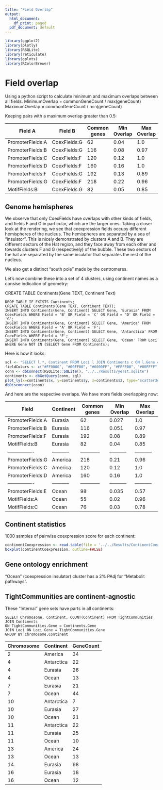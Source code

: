 ```yaml
---
title: "Field Overlap"
output:
  html_document:
    df_print: paged
  pdf_document: default
---
```


```r
library(ggplot2)
library(plotly)
library(RSQLite)
library(reticulate)
library(gplots)
library(RColorBrewer)
```

# Field overlap

Using a python script to calculate minimum and maximum overlaps between all fields.
MinimumOverlap = commonGeneCount / max(geneCount)
MaximumOverlap = commonGeneCount / min(geneCount)

Keeping pairs with a maximum overlap greater than 0.5:


|Field A           |Field B       |Common genes|Min Overlap   |Max Overlap   |
|------------------|--------------|------------|--------------|--------------|
|PromoterFields:A  |CoexFields:G  |62          |0.04          |1.0           |
|PromoterFields:B  |CoexFields:G  |116         |0.08          |0.97          |
|PromoterFields:C  |CoexFields:F  |120         |0.12          |1.0           |
|PromoterFields:D  |CoexFields:F  |160         |0.16          |1.0           |
|PromoterFields:F  |CoexFields:G  |192         |0.13          |0.89          |
|PromoterFields:G  |CoexFields:F  |218         |0.22          |0.96          |
|MotifFields:B     |CoexFields:G  |82          |0.05          |0.85          |

## Genome hemispheres

We observe that only CoexFields have overlaps with other kinds of fields, and fields F and G in particular, which are the larger ones.
Taking a closer look at the rendering, we see that coexpression fields occupy different hemispheres of the nucleus.
The hemispheres are separated by a sea of "insulator".
This is nicely demonstrated by clusters A and B. They are different sectors of the Hat region, and they face away from each other and towards clusters F and G (respectively) of the bubble.
These two sectors of the hat are separated by the same insulator that separates the rest of the nucleus.

We also get a distinct "south pole" made by the centromeres.

Let's now combine these into a set of 4 clusters, using continent names as a consise indication of geometry:

CREATE TABLE Continents(Gene TEXT, Continent Text)

```
DROP TABLE IF EXISTS Continents;
CREATE TABLE Continents(Gene TEXT, Continent TEXT);
INSERT INTO Continents(Gene, Continent) SELECT Gene, 'Eurasia' FROM CoexFields WHERE Field = 'B' OR Field = 'C' OR Field = 'D' OR Field = 'G';
INSERT INTO Continents(Gene, Continent) SELECT Gene, 'America' FROM CoexFields WHERE Field = 'A' OR Field = 'F';
INSERT INTO Continents(Gene, Continent) SELECT Gene, 'Antarctica' FROM CoexFields WHERE Field = 'E';
INSERT INTO Continents(Gene, Continent) SELECT Gene, 'Ocean' FROM Loci WHERE Gene NOT IN (SELECT Gene FROM Continents);
```
Here is how it looks:

```r
sql <- "SELECT l.*, Continent FROM Loci l JOIN Continents c ON l.Gene = c.Gene"
fieldColors <- c("#FF0000", "#00FF00", "#0000FF", "#FFFF00", "#00FFFF", "#4488AA", "#FF00FF", "#000000")
conn <- dbConnect(RSQLite::SQLite(), "../../Results/yeast.sqlite")
continents <- dbGetQuery(conn, sql)
plot_ly(x=continents$x, y=continents$y, z=continents$z, type="scatter3d", mode="markers", text=continents$Gene, color=continents$Continent, colors=fieldColors)
dbDisconnect(conn)
```

And here are the respective overlaps. We have more fields overlapping now:

|Field           |Continent  |Common genes|Min Overlap|Max Overlap|
|----------------|-----------|------------|-----------|-----------|
|PromoterFields:A|Eurasia    |62          |0.027      |1.0        |
|PromoterFields:B|Eurasia    |116         |0.051      |0.97       |
|PromoterFields:F|Eurasia    |192         |0.08       |0.89       |
|MotifFields:B   |Eurasia    |82          |0.04       |0.85       |
|----------------|-----------|------------|-----------|-----------|
|PromoterFields:G|America    |218         |0.21       |0.96       |
|PromoterFields:C|America    |120         |0.12       |1.0        |
|PromoterFields:D|America    |160         |0.16       |1.0        |
|----------------|-----------|------------|-----------|-----------|
|PromoterFields:E|Ocean      |98          |0.035      |0.57       |
|MotifFields:A   |Ocean      |55          |0.02       |0.96       |
|MotifFields:C   |Ocean      |76          |0.03       |0.78       |

## Continent statistics

1000 samples of pairwise coexpression score for each continent:

```r
continentCoexpression <- read.table(file = '../../Results/ContinentCoexpressionScoreSamples.tsv', sep = '\t', header = TRUE)
boxplot(continentCoexpression, outline=FALSE)
```

## Gene ontology enrichment

"Ocean" (coexpression insulator) cluster has a 2% PAdj for "Metabolit pathways".

## TightCommunities are continent-agnostic

These "Internal" gene sets have parts in all continents:

```
SELECT Chromosome, Continent, COUNT(Continent) FROM TightCommunities JOIN Continents 
ON TightCommunities.Gene = Continents.Gene 
JOIN Loci ON Loci.Gene = TightCommunities.Gene
GROUP BY Chromosome,Continent
```

|Chromosome|Continent |GeneCount|
|----------|----------|---------|
|2         |America   |34       |
|4         |Antarctica|22       |
|4         |Eurasia   |26       |
|4         |Ocean     |13       |
|7         |Eurasia   |21       |
|7         |Ocean     |44       |
|10        |Antarctica|7        |
|10        |Eurasia   |27       |
|10        |Ocean     |21       |
|11        |Antarctica|22       |
|11        |Eurasia   |25       |
|11        |Ocean     |10       |
|13        |America   |24       |
|13        |Ocean     |13       |
|14        |Eurasia   |68       |
|16        |Eurasia   |18       |
|16        |Ocean     |12       |

